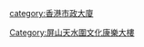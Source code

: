 {{Navbox
 | listclass=hlist
 | name = 屏山天水圍文化康樂大樓
 | title = '''[[屏山天水圍文化康樂大樓]]'''<span style="color: #888888; font-size:smaller;"></span>
 | above =
 | image =
 |list1 = 
* [[屏山天水圍公共圖書館|公共圖書館]]
* [[屏山天水圍體育館|體育館]]
* [[屏山天水圍游泳池|游泳池]]
}}<includeonly>[[Category:屏山天水圍文化康樂大樓]]</includeonly>
<noinclude>[[category:香港市政大廈]]</noinclude>